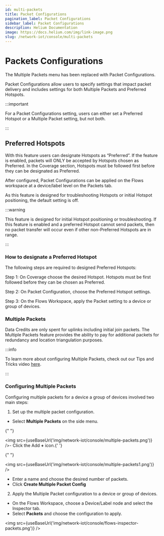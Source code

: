 ```yaml
---
id: multi-packets
title: Packet Configurations
pagination_label: Packet Configurations
sidebar_label: Packet Configurations
description: Helium Documentation
image: https://docs.helium.com/img/link-image.png
slug: /network-iot/console/multi-packets
---
```


# Packets Configurations

The Multiple Packets menu has been replaced with Packet Configurations.

Packet Configurations allow users to specify settings that impact packet delivery and includes
settings for both Multiple Packets and Preferred Hotspots.

:::important

For a Packet Configurations setting, users can either set a Preferred Hotspot or a Multiple Packet
setting, but not both.

:::

## Preferred Hotspots

With this feature users can designate Hotspots as “Preferred”. If the feature is enabled, packets
will ONLY be accepted by Hotspots chosen as Preferred. In the Coverage section, Hotspots must be
followed first before they can be designated as Preferred.

After configured, Packet Configurations can be applied on the Flows workspace at a device/label
level on the Packets tab.

As this feature is designed for troubleshooting Hotspots or initial Hotspot positioning, the default
setting is off.

:::warning

This feature is designed for initial Hotspot positioning or troubleshooting. If this feature is
enabled and a preferred Hotspot cannot send packets, then no packet transfer will occur even if
other non-Preferred Hotspots are in range.

:::

### How to designate a Preferred Hotspot

The following steps are required to designed Preferred Hotspots:

Step 1: On Coverage choose the desired Hotspot. Hotspots must be first followed before they can be
chosen as Preferred.

Step 2: On Packet Configuration, choose the Preferred Hotspot settings.

Step 3: On the Flows Workspace, apply the Packet setting to a device or group of devices.

### Multiple Packets


Data Credits are only spent for uplinks including initial join packets. The Multiple Packets feature
provides the ability to pay for additional packets for redundancy and location triangulation
purposes.

:::info

To learn more about configuring Multiple Packets, check out our Tips and Tricks video
[here](https://youtu.be/xv8aM1oNIEs).

:::

### Configuring Multiple Packets

Configuring multiple packets for a device a group of devices involved two main steps:

1. Set up the multiple packet configuration.

- Select **Multiple Packets** on the side menu.

{" "}

<img src={useBaseUrl('img/network-iot/console/multiple-packets.png')} />- Click the Add **+**
icon.{' '}

{" "}

<img src={useBaseUrl('img/network-iot/console/multiple-packets1.png')} />

- Enter a name and choose the desired number of packets.
- Click **Create Multiple Packet Config**

2. Apply the Multiple Packet configuration to a device or group of devices.

- On the Flows Workspace, choose a Device/Label node and select the Inspector tab.
- Select **Packets** and choose the configuration to apply.

<img src={useBaseUrl('img/network-iot/console/flows-inspector-packets.png')} />
